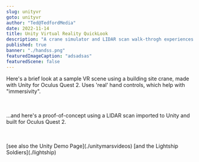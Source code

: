 ```yaml
---
slug: unityvr
goto: unityvr
author: "Ted@TedfordMedia"
date: 2022-11-14
title: Unity Virtual Reality QuickLook
description: "A crane simulator and LIDAR scan walk-throgh experiences made with Unity for Oculus Quest 2"
published: true
banner: "./handss.png"
featuredImageCaption: "adsadsas"
featuredScene: false
---
```



<Layout>
  Here's a brief look at a sample VR scene using a building site crane, made with Unity for Oculus Quest 2.  Uses 'real' hand controls, which help with "immersivity". <br /><br />
<YouTube youTubeId="Ys6jdk3s6ec" />
</Layout> 

<Layout><br />
  ...and here's a proof-of-concept using a LIDAR scan imported to Unity and built for Oculus Quest 2.<br /><br />
 
<YouTube youTubeId="x869c4hsOWk" />
<br />
[see also the Unity Demo Page](./unitymarsvideos)
[and the Lightship Soldiers](./lightship)

</Layout>
